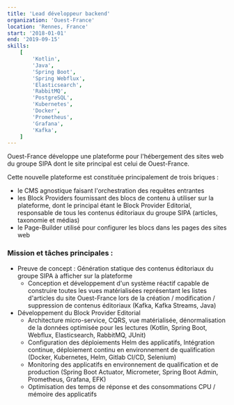 ```yaml
---
title: 'Lead développeur backend'
organization: 'Ouest-France'
location: 'Rennes, France'
start: '2018-01-01'
end: '2019-09-15'
skills:
    [
        'Kotlin',
        'Java',
        'Spring Boot',
        'Spring Webflux',
        'Elasticsearch',
        'RabbitMQ',
        'PostgreSQL',
        'Kubernetes',
        'Docker',
        'Prometheus',
        'Grafana',
        'Kafka',
    ]
---
```


Ouest-France développe une plateforme pour l'hébergement des sites web du groupe SIPA dont le site principal est celui de Ouest-France.

Cette nouvelle plateforme est constituée principalement de trois briques :

-   le CMS agnostique faisant l'orchestration des requêtes entrantes
-   les Block Providers fournissant des blocs de contenu à utiliser sur la plateforme, dont le principal étant le Block Provider Editorial, responsable de tous les contenus éditoriaux du groupe SIPA (articles, taxonomie et médias)
-   le Page-Builder utilisé pour configurer les blocs dans les pages des sites web

### Mission et tâches principales :

-   Preuve de concept : Génération statique des contenus éditoriaux du groupe SIPA à afficher sur la plateforme
    -   Conception et développement d'un système réactif capable de construire toutes les vues matérialisées représentant les listes d'articles du site Ouest-France lors de la création / modification / suppression de contenus éditoriaux (Kafka, Kafka Streams, Java)
-   Développement du Block Provider Editorial
    -   Architecture micro-service, CQRS, vue matérialisée, dénormalisation de la données optimisée pour les lectures (Kotlin, Spring Boot, Webflux, Elasticsearch, RabbitMQ, JUnit)
    -   Configuration des déploiements Helm des applicatifs, Intégration continue, déploiement continu en environnement de qualification (Docker, Kubernetes, Helm, Gitlab CI/CD, Selenium)
    -   Monitoring des applicatifs en environnement de qualification et de production (Spring Boot Actuator, Micrometer, Spring Boot Admin, Prometheus, Grafana, EFK)
    -   Optimisation des temps de réponse et des consommations CPU / mémoire des applicatifs
